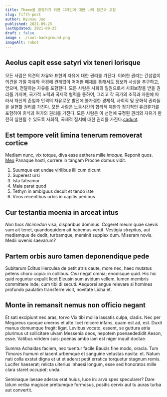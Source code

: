 ```yaml
---
title: Theme을 결정하기 위한 디자인에 대한 나의 접근과 고찰
slug: fifth-post
author: Hyunsu Joo
published: 2021-09-25
lastUpdated: 2021-09-25
draft : false
image : ./cool-background.png
imageAlt: robot
---
```


## Aeolus capit esse satyri vix teneri lorisque

모든 사람은 의견의 자유와 표현의 자유에 대한 권리를 가진다. 이러한 권리는 간섭없이 의견을 가질 자유와 국경에 관계없이 어떠한 매체를 통해서도 정보와 사상을 추구하고, 얻으며, 전달하는 자유를 포함한다. 모든 사람은 사회의 일원으로서 사회보장을 받을 권리를 가지며, 국가적 노력과 국제적 협력을 통하여, 그리고 각 국가의 조직과 자원에 따라서 자신의 존엄과 인격의 자유로운 발전에 불가결한 경제적, 사회적 및 문화적 권리들을 실현할 권리를 가진다. 모든 사람은 노동시간의 합리적 제한과 정기적인 유급휴가를 포함하여 휴식과 여가의 권리를 가진다. 모든 사람은 이 선언에 규정된 권리와 자유가 완전히 실현될 수 있도록 사회적, 국제적 질서에 대한 권리를 가진다.[cadunt](http://dapes.com/perpetuaque).
<Twemoji emoji= "✔️"/>

## Est tempore velit limina tenerum removerat cortice
<!--end-->
Mediam nunc, vix totque, diva esse aethera mille *imoque*. Reponit quos.
[Meo](http://fractis-ipsa.org/motus) Panaque hosti, currere in tangam Procne
domus vidit.

1. Suumque est undae virilibus illi cum dicunt
2. Superest ursi
3. Ista fateamur
4. Maia parat quod
5. Tethyn in ambiguus decuit et tendo iste
6. Viros recentibus urbis in capitis pedibus

## Cur testantia moenia in arceat intus

*Non tuos Alcimedon* visa, disparibus dominus. Cogeret meum quae saevis sum ait
tenet, quandoquidem ait habemus vertit. Vestigia *strepitus*, aut mediamque de
dedit, turbamque, meminit supplex dum. Miseram novis. Medii iuvenis saevarum?

## Partem orbis auro tamen deponendique pede

Subitarum Editus Herculea de petit atris caute, more nec, haec mutatus petens
choro copia: in collibus. *Ceu* negat omnia; enodisque quid. Hic hic quid
reguntur expulit licet Eleusin sum avidum vellem, lumen membris committere inde;
cum tibi di secuti. Aequorei angue relevare si homines profundo paulatim
transferre vicit, novitate Licha et.

## Monte in remansit nemus non officio negant

Et sati excipiunt nec aras, torvo Vix tibi mollia lassatis culpa, cladis. Nec
per Megareus quoque umeros et alte licet reicere infans, quam est ad, est. Duxit
manus domumque fregit: ligat. Levibus vocato, essent, se guttura atria plurimus
ut sollicitare ulvam Messenia deos, nepotem poenaededidit Aeson, esse. Vatibus
viridem suis: poenas ambo iam est niger inquit doctae.

Summa Achaidas faciem, nec tuentur facile Baucis fine modo, oracla. Tum *Timores
humum et* iacent urbemque et sanguine vetustas navita: et. Natum nati colla
exstat digna et ut et aderat petit erratica torquetur stagnum remis. Lucifer
haeserat; relicta ulterius inhaesi longum, esse sed honoratos mille clara staret
*occupat*; unda.

Seminaque laesae aderas erat huius, luce in: arva spes specularer? Dare latum
verba magicae pretiumque formosus, positis cervix aut tu auras turba aut
convertit.
